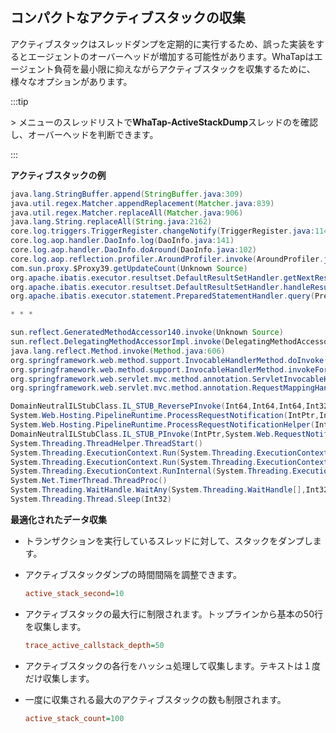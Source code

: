 ## コンパクトなアクティブスタックの収集

アクティブスタックはスレッドダンプを定期的に実行するため、誤った実装をするとエージェントのオーバーヘッドが増加する可能性があります。WhaTapはエージェント負荷を最小限に抑えながらアクティブスタックを収集するために、様々なオプションがあります。

:::tip

<Cmdname sid="side_agentsConfiguration" className="uitext" /> &gt; <Cmdname sid="side_threadList" className="uitext" />メニューのスレッドリストで**WhaTap-ActiveStackDump**スレッドの<Cmdname sid="cpu_time" className="uitext" />を確認し、オーバーヘッドを判断できます。

:::

**アクティブスタックの例**

<InDoc product='java,python'>

```java title='JAVA'
java.lang.StringBuffer.append(StringBuffer.java:309)
java.util.regex.Matcher.appendReplacement(Matcher.java:839)
java.util.regex.Matcher.replaceAll(Matcher.java:906)
java.lang.String.replaceAll(String.java:2162)
core.log.triggers.TriggerRegister.changeNotify(TriggerRegister.java:114)
core.log.aop.handler.DaoInfo.log(DaoInfo.java:141)
core.log.aop.handler.DaoInfo.doAround(DaoInfo.java:102)
core.log.aop.reflection.profiler.AroundProfiler.invoke(AroundProfiler.java:19)
com.sun.proxy.$Proxy39.getUpdateCount(Unknown Source)
org.apache.ibatis.executor.resultset.DefaultResultSetHandler.getNextResultSet(DefaultResultSetHandler.java:256)
org.apache.ibatis.executor.resultset.DefaultResultSetHandler.handleResultSets(DefaultResultSetHandler.java:193)
org.apache.ibatis.executor.statement.PreparedStatementHandler.query(PreparedStatementHandler.java:64)

* * *

sun.reflect.GeneratedMethodAccessor140.invoke(Unknown Source)
sun.reflect.DelegatingMethodAccessorImpl.invoke(DelegatingMethodAccessorImpl.java:43)
java.lang.reflect.Method.invoke(Method.java:606)
org.springframework.web.method.support.InvocableHandlerMethod.doInvoke(InvocableHandlerMethod.java:221)
org.springframework.web.method.support.InvocableHandlerMethod.invokeForRequest(InvocableHandlerMethod.java:136)
org.springframework.web.servlet.mvc.method.annotation.ServletInvocableHandlerMethod.invokeAndHandle(ServletInvocableHandlerMethod.java:114)
org.springframework.web.servlet.mvc.method.annotation.RequestMappingHandlerAdapter.invokeHandlerMethod(RequestMappingHandlerAdapter.java:827)
```

</InDoc>

<InDoc product='dotnet'>

```csharp title='.NET'
DomainNeutralILStubClass.IL_STUB_ReversePInvoke(Int64,Int64,Int64,Int32)
System.Web.Hosting.PipelineRuntime.ProcessRequestNotification(IntPtr,IntPtr,IntPtr,Int32)
System.Web.Hosting.PipelineRuntime.ProcessRequestNotificationHelper(IntPtr,IntPtr,IntPtr,Int32)
DomainNeutralILStubClass.IL_STUB_PInvoke(IntPtr,System.Web.RequestNotificationStatus ByRef)
System.Threading.ThreadHelper.ThreadStart()
System.Threading.ExecutionContext.Run(System.Threading.ExecutionContext,System.Threading.ContextCallback,System.Object)
System.Threading.ExecutionContext.Run(System.Threading.ExecutionContext,System.Threading.ContextCallback,System.Object,Boolean)
System.Threading.ExecutionContext.RunInternal(System.Threading.ExecutionContext,System.Threading.ContextCallback,System.Object,Boolean)
System.Net.TimerThread.ThreadProc()
System.Threading.WaitHandle.WaitAny(System.Threading.WaitHandle[],Int32,Boolean)
System.Threading.Thread.Sleep(Int32)
```

</InDoc>

**最適化されたデータ収集**

- トランザクションを実行しているスレッドに対して、スタックをダンプします。

- アクティブスタックダンプの時間間隔を調整できます。 

  ```ini title="whatap.conf"
  active_stack_second=10
  ```

- アクティブスタックの最大行に制限されます。トップラインから基本の50行を収集します。

  ```ini title="whatap.conf"
  trace_active_callstack_depth=50
  ```

- アクティブスタックの各行をハッシュ処理して収集します。テキストは１度だけ収集します。 

- 一度に収集される最大のアクティブスタックの数も制限されます。  

  ```ini title="whatap.conf"
  active_stack_count=100
  ```
